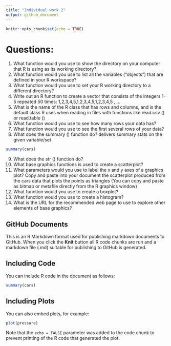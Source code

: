 ```yaml
---
title: "Individual work 2"
output: github_document
---
```


```r
knitr::opts_chunk$set(echo = TRUE)
```

# Questions:
1. What function would you use to show the directory on your computer that R is using as its working directory?
2. What function would you use to list all the variables (“objects”) that are defined in your R workspace?
3. What function would you use to set your R working directory to a different directory?
4. Write out an R function to create a vector that consists of the integers 1-5 repeated 50 times: 1,2,3,4,5,1,2,3,4,5,1,2,3,4,5 , ...
5. What is the name of the R class that has rows and columns, and is the default class R uses when reading in files with functions like read.csv () or read.table ()
6. What function would you use to see how many rows your data has?
7. What function would you use to see the first several rows of your data?
8. What does the summary () function do?
delivers summary stats on the given variable/set
```r
summary(cars)
```
9. What does the str () function do?
10. What base graphics functions is used to create a scatterplot?
11. What parameters would you use to label the x and y axes of a graphics plot?
Copy and paste into your document the scatterplot produced from the cars data that plots the points as triangles (You can copy and paste as bitmap or metafile directly from the R graphics window)
12. What function would you use to create a boxplot?
13. What function would you use to create a histogram?
14. What is the URL for the recommended web page to use to explore other elements of base graphics?

## GitHub Documents

This is an R Markdown format used for publishing markdown documents to GitHub. When you click the **Knit** button all R code chunks are run and a markdown file (.md) suitable for publishing to GitHub is generated.

## Including Code

You can include R code in the document as follows:

```r
summary(cars)
```

## Including Plots

You can also embed plots, for example:

```r
plot(pressure)
```

Note that the `echo = FALSE` parameter was added to the code chunk to prevent printing of the R code that generated the plot.

